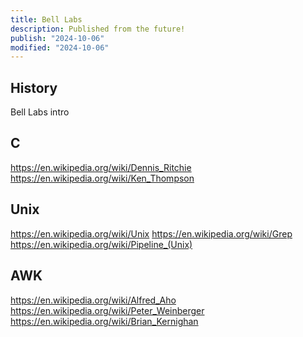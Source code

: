 ```yaml
---
title: Bell Labs
description: Published from the future!
publish: "2024-10-06"
modified: "2024-10-06"
---
```


## History
Bell Labs intro

## C
https://en.wikipedia.org/wiki/Dennis_Ritchie
https://en.wikipedia.org/wiki/Ken_Thompson

## Unix
https://en.wikipedia.org/wiki/Unix
https://en.wikipedia.org/wiki/Grep
https://en.wikipedia.org/wiki/Pipeline_(Unix)

## AWK
https://en.wikipedia.org/wiki/Alfred_Aho
https://en.wikipedia.org/wiki/Peter_Weinberger
https://en.wikipedia.org/wiki/Brian_Kernighan

